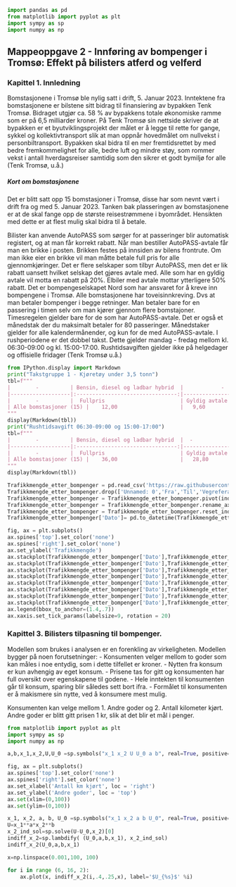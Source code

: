 ```python
import pandas as pd
from matplotlib import pyplot as plt
import sympy as sp
import numpy as np
```

## Mappeoppgave 2 - Innføring av bompenger i Tromsø: Effekt på bilisters atferd og velferd

### Kapittel 1. Innledning 

Bomstasjonene i Tromsø ble nylig satt i drift, 5. Januar 2023. Inntektene fra bomstasjonene er bilstene sitt bidrag til finansiering av bypakken Tenk Tromsø. Bidraget utgjør ca. 58 % av bypakkens totale økonomiske ramme som er på 6,5 milliarder kroner. På Tenk Tromsø sin nettside skriver de at bypakken er et byutviklingsprojekt der målet er å legge til rette for gange, sykkel og kollektivtransport slik at man oppnår hovedmålet om nullvekst i personbiltransport. Bypakken skal bidra til en mer fremtidsrettet by med bedre fremkommelighet for alle, bedre luft og mindre støy, som rommer vekst i antall hverdagsreiser samtidig som den sikrer et godt bymiljø for alle (Tenk Tromsø, u.å.) 

##### Kort om bomstasjonene 

Det er blitt satt opp 15 bomstasjoner i Tromsø, disse har som nevnt vært i drift fra og med 5. Januar 2023. Tanken bak plasseringen av bomstasjonene er at de skal fange opp de største reisestrømmene i byområdet. Hensikten med dette er at flest mulig skal bidra til å betale. 

Bilister kan anvende AutoPASS som sørger for at passeringer blir automatisk registert, og at man får korrekt rabatt. Når man bestiller AutoPASS-avtale får man en brikke i posten. Brikken festes på innsiden av bilens frontrute. Om man ikke eier en brikke vil man måtte betale full pris for alle gjennomkjøringer. Det er flere selskaper som tilbyr AutoPASS, men det er lik rabatt uansett hvilket selskap det gjøres avtale med. Alle som har en gyldig avtale vil motta en rabatt på 20%. Elbiler med avtale mottar ytterligere 50% rabatt. Det er bompengeselskapet Nord som har ansvaret for å kreve inn bompengene i Tromsø. Alle bomstasjonene har toveisinnkreving. Dvs at man betaler bompenger i begge retninger. Man betaler bare for en passering i timen selv om man kjører gjennom flere bomstajoner. Timesregelen gjelder bare for de som har AutoPASS-avtale. Det er også et månedstak der du maksimalt betaler for 80 passeringer. Månedstaker gjelder for alle kalendermånender, og kun for de med AutoPASS-avtale. I rushperiodene er det dobbel takst. Dette gjelder mandag - fredag mellom kl. 06:30-09:00 og kl. 15:00-17:00. Rushtidsavgiften gjelder ikke på helgedager og offisielle fridager (Tenk Tromsø u.å.)


```python
from IPython.display import Markdown
print("Takstgruppe 1 - Kjøretøy under 3,5 tonn")
tbl=f"""
|        -          | Bensin, diesel og ladbar hybrid  |            -           | Nullutslipskjøretøy |   -                       |
|-------------------|:--------------------------------:|----------------------: |--------------------:|---------------------------|
|        -          |  Fullpris                        | Gyldig avtale og brikke| Fullpris            |   Gyldig avtale og brikke |      
| Alle bomstasjoner (15) |    12,00                    |   9,60                 | 12,00               |    4,80                   |
"""
display(Markdown(tbl))
print("Rushtidsavgift 06:30-09:00 og 15:00-17:00")
tbl=f"""
|        -          | Bensin, diesel og ladbar hybrid  |  -                     | Nullutslipskjøretøy|   -                        |
|-------------------|:--------------------------------:|----------------------: |-------------------:|----------------------------|
|        -          |  Fullpris                        | Gyldig avtale og brikke| Fullpris           |   Gyldig avtale og brikke  |
| Alle bomstasjoner (15) |    36,00                    |   28,80                |   36,00            |    14,40                   |
"""
display(Markdown(tbl))
```

```python
Trafikkmengde_etter_bompenger = pd.read_csv('https://raw.githubusercontent.com/loopdiggaz/SOK1006/main/Mappe2/trafikkmengde_etter_bompenger.csv', sep=',', encoding= 'unicode_escape')
Trafikkmengde_etter_bompenger.drop(['Unnamed: 0','Fra','Til','Vegreferanse','Felt'], inplace=True, axis=1)
Trafikkmengde_etter_bompenger = Trafikkmengde_etter_bompenger.pivot(index = 'Dato', columns= 'Navn', values = 'Trafikkmengde')
Trafikkmengde_etter_bompenger = Trafikkmengde_etter_bompenger.rename_axis(None, axis=1)
Trafikkmengde_etter_bompenger = Trafikkmengde_etter_bompenger.reset_index()
Trafikkmengde_etter_bompenger['Dato']= pd.to_datetime(Trafikkmengde_etter_bompenger['Dato'])
```

```python
fig, ax = plt.subplots()
ax.spines['top'].set_color('none')
ax.spines['right'].set_color('none')
ax.set_ylabel('Trafikkmengde')
ax.stackplot(Trafikkmengde_etter_bompenger['Dato'],Trafikkmengde_etter_bompenger['BREIVIKA'] ,labels = ['Breivika'])
ax.stackplot(Trafikkmengde_etter_bompenger['Dato'],Trafikkmengde_etter_bompenger['TROMSØBRUA'] , labels = ['Tromsø Brua'])
ax.stackplot(Trafikkmengde_etter_bompenger['Dato'],Trafikkmengde_etter_bompenger['Sandnessundbrua'] , labels = ['Sandnessundbrua'])
ax.stackplot(Trafikkmengde_etter_bompenger['Dato'],Trafikkmengde_etter_bompenger['Fartstavle Tverrforbindelsen'] , labels = ['Tverrforbindelsen'])
ax.stackplot(Trafikkmengde_etter_bompenger['Dato'],Trafikkmengde_etter_bompenger['Kvaløyvegen'] , labels = ['Kvaløyvegen'])
ax.stackplot(Trafikkmengde_etter_bompenger['Dato'],Trafikkmengde_etter_bompenger['Stakkevollvegen'] , labels = ['Stakkevollvegen'])
ax.stackplot(Trafikkmengde_etter_bompenger['Dato'],Trafikkmengde_etter_bompenger['Hansine Hansens veg'] , labels = ['Hansine Hansens veg'])
ax.stackplot(Trafikkmengde_etter_bompenger['Dato'],Trafikkmengde_etter_bompenger['Strandvegen'] , labels = ['Strandvegen'])
ax.legend(bbox_to_anchor=(1.4,.7))
ax.xaxis.set_tick_params(labelsize=9, rotation = 20) 
```

### Kapittel 3. Bilisters tilpasning til bompenger. 

Modellen som brukes i analysen er en forenkling av virkeligheten. Modellen bygger på noen forutsetninger: 
- Konsumenten velger mellom to goder som kan måles i noe entydig, som i dette tilfellet er kroner. 
- Nytten fra konsum er kun avhengig av eget konsum. 
- Prisene tas for gitt og konsumenten har full oversikt over egenskapene til godene. 
- Hele inntekten til konsumenten går til konsum, sparing blir således sett bort ifra. 
- Formålet til konsumenten er å makismere sin nytte, ved å konsumere mest mulig. 

Konsumenten kan velge mellom 1. Andre goder og 2. Antall kilometer kjørt. Andre goder er blitt gitt prisen 1 kr, slik at det blir et mål i penger. 

```python
from matplotlib import pyplot as plt
import sympy as sp
import numpy as np

a,b,x_1,x_2,U,U_0 =sp.symbols("x_1 x_2 U U_0 a b", real=True, positive=True)

fig, ax = plt.subplots()
ax.spines['top'].set_color('none')
ax.spines['right'].set_color('none')
ax.set_xlabel('Antall km kjørt', loc = 'right')
ax.set_ylabel('Andre goder', loc = 'top')
ax.set(xlim=(0,100))
ax.set(ylim=(0,100))

x_1, x_2, a, b, U_0 =sp.symbols("x_1 x_2 a b U_0", real=True, positive=True)
U=x_1**a*x_2**b
x_2_ind_sol=sp.solve(U-U_0,x_2)[0]
indiff_x_2=sp.lambdify( (U_0,a,b,x_1), x_2_ind_sol)
indiff_x_2(U_0,a,b,x_1)

x=np.linspace(0.001,100, 100)

for i in range (6, 16, 2):
    ax.plot(x, indiff_x_2(i,.4,.25,x), label='$U_{%s}$' %i)
```